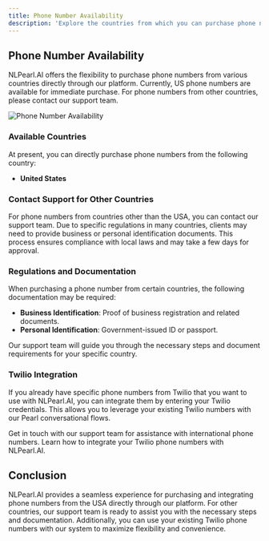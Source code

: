 ---
title: Phone Number Availability
description: 'Explore the countries from which you can purchase phone numbers directly from the NLPearl.AI platform.'
---


## Phone Number Availability

NLPearl.AI offers the flexibility to purchase phone numbers from various countries directly through our platform. Currently, US phone numbers are available for immediate purchase. For phone numbers from other countries, please contact our support team.

<img
  className="block"
  src="/images/phone_number_availability.png"
  alt="Phone Number Availability"
/>

### Available Countries

At present, you can directly purchase phone numbers from the following country:

- **United States**

### Contact Support for Other Countries

For phone numbers from countries other than the USA, you can contact our support team. Due to specific regulations in many countries, clients may need to provide business or personal identification documents. This process ensures compliance with local laws and may take a few days for approval.

### Regulations and Documentation

When purchasing a phone number from certain countries, the following documentation may be required:

- **Business Identification**: Proof of business registration and related documents.
- **Personal Identification**: Government-issued ID or passport.

Our support team will guide you through the necessary steps and document requirements for your specific country.

### Twilio Integration

If you already have specific phone numbers from Twilio that you want to use with NLPearl.AI, you can integrate them by entering your Twilio credentials. This allows you to leverage your existing Twilio numbers with our Pearl conversational flows.

<CardGroup cols={2}>
  <Card
    title="Contact Support"
    icon="headset"
    href="/docs/contact-support"
  >
    Get in touch with our support team for assistance with international phone numbers.
  </Card>
  <Card
    title="Twilio Integration"
    icon="plug"
    href="/docs/twilio-integration"
  >
    Learn how to integrate your Twilio phone numbers with NLPearl.AI.
  </Card>
</CardGroup>

## Conclusion

NLPearl.AI provides a seamless experience for purchasing and integrating phone numbers from the USA directly through our platform. For other countries, our support team is ready to assist you with the necessary steps and documentation. Additionally, you can use your existing Twilio phone numbers with our system to maximize flexibility and convenience.

